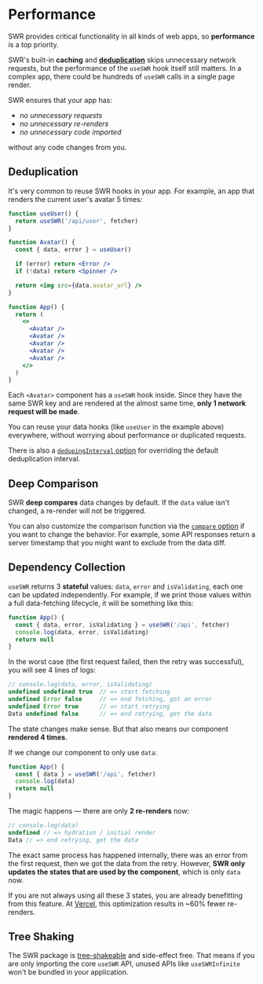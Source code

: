# Performance

SWR provides critical functionality in all kinds of web apps, so **performance**
is a top priority.

SWR's built-in **caching** and **[deduplication](#deduplication)** skips
unnecessary network requests, but the performance of the `useSWR` hook itself
still matters. In a complex app, there could be hundreds of `useSWR` calls in a
single page render.

SWR ensures that your app has:

- _no unnecessary requests_
- _no unnecessary re-renders_
- _no unnecessary code imported_

without any code changes from you.

## Deduplication

It's very common to reuse SWR hooks in your app. For example, an app that
renders the current user's avatar 5 times:

```jsx
function useUser() {
  return useSWR('/api/user', fetcher)
}

function Avatar() {
  const { data, error } = useUser()

  if (error) return <Error />
  if (!data) return <Spinner />

  return <img src={data.avatar_url} />
}

function App() {
  return (
    <>
      <Avatar />
      <Avatar />
      <Avatar />
      <Avatar />
      <Avatar />
    </>
  )
}
```

Each `<Avatar>` component has a `useSWR` hook inside. Since they have the same
SWR key and are rendered at the almost same time, **only 1 network request will
be made**.

You can reuse your data hooks (like `useUser` in the example above) everywhere,
without worrying about performance or duplicated requests.

There is also a [`dedupingInterval` option](/docs/options) for overriding the
default deduplication interval.

## Deep Comparison

SWR **deep compares** data changes by default. If the `data` value isn't
changed, a re-render will not be triggered.

You can also customize the comparison function via the
[`compare` option](/docs/options) if you want to change the behavior. For
example, some API responses return a server timestamp that you might want to
exclude from the data diff.

## Dependency Collection

`useSWR` returns 3 **stateful** values: `data`, `error` and `isValidating`, each
one can be updated independently. For example, if we print those values within a
full data-fetching lifecycle, it will be something like this:

```jsx
function App() {
  const { data, error, isValidating } = useSWR('/api', fetcher)
  console.log(data, error, isValidating)
  return null
}
```

In the worst case (the first request failed, then the retry was successful), you
will see 4 lines of logs:

```js
// console.log(data, error, isValidating)
undefined undefined true  // => start fetching
undefined Error false     // => end fetching, got an error
undefined Error true      // => start retrying
Data undefined false      // => end retrying, get the data
```

The state changes make sense. But that also means our component **rendered 4
times**.

If we change our component to only use `data`:

```jsx
function App() {
  const { data } = useSWR('/api', fetcher)
  console.log(data)
  return null
}
```

The magic happens — there are only **2 re-renders** now:

```js
// console.log(data)
undefined // => hydration / initial render
Data // => end retrying, get the data
```

The exact same process has happened internally, there was an error from the
first request, then we got the data from the retry. However, **SWR only updates
the states that are used by the component**, which is only `data` now.

If you are not always using all these 3 states, you are already benefitting from
this feature. At [Vercel](https://vercel.com), this optimization results in ~60%
fewer re-renders.

## Tree Shaking

The SWR package is [tree-shakeable](https://webpack.js.org/guides/tree-shaking)
and side-effect free. That means if you are only importing the core `useSWR`
API, unused APIs like `useSWRInfinite` won't be bundled in your application.
